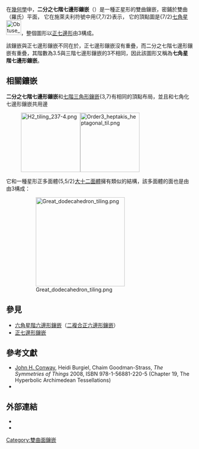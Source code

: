 {{Polyhedronbox
| name =  二分之七階七邊形鑲嵌
| imagename =  Hyperbolic_tiling_7_7-2.png
| rotating =  Hyperbolic_tiling_7_7-2.png
| rinfo = 龐加萊圓盤模型
| Type =  雙曲正星形鑲嵌
| Coxeter_diagram = {{CDD|node_1|7|node|7|rat|2x|node}}
| Vertice_type = 7<sup>7/2</sup>
| Schläfli =  {7,7/2}
| Wythoff = 7/2 | 7 2
| Symmetry_group =  [7,3], (*732)
| dual =  [[七階七角星鑲嵌|七階七角星鑲嵌]]
| Properties = 
| dual_image =  Hyperbolic tiling 7-2 7.png
| vfigimage = 
}}
在[[幾何學|幾何學]]中，'''二分之七階七邊形鑲嵌'''（{{lang-en|Heptagrammic-order heptagonal tiling}}）是一種正星形的雙曲鑲嵌，密鋪於雙曲（羅氏）平面， 它在施萊夫利符號中用{7,7/2}表示， 它的頂點圖是{7/2}[[七角星|七角星]][[File:Obtuse_heptagram.svg|40px]]，整個圖形以[[正七邊形|正七邊形]]由{{link-en|密度 (多胞體)|Density (polytope)|重疊密度}}3構成。

該鑲嵌與正七邊形鑲嵌不同在於，正七邊形鑲嵌沒有重疊，而二分之七階七邊形鑲嵌有重疊，其階數為3.5與三階七邊形鑲嵌的3不相同，因此該圖形又稱為'''七角星階七邊形鑲嵌'''。
== 相關鑲嵌 ==
'''二分之七階七邊形鑲嵌'''和[[七階三角形鑲嵌|七階三角形鑲嵌]]{3,7}有相同的頂點布局，並且和七角化七邊形鑲嵌共用邊
:[[File:H2_tiling_237-4.png|160px]][[File:Order3_heptakis_heptagonal_til.png|160px]]

它和一種星形正多面體{5,5/2}[[大十二面體|大十二面體]]擁有類似的結構，該多面體的面也是由由{{link-en|密度 (多胞體)|Density (polytope)|重疊密度}}3構成：
:[[File:Great_dodecahedron_tiling.png|240px]]
{{星形多面體和鑲嵌系列}}

== 參見 ==
*[[六角星階六邊形鑲嵌|六角星階六邊形鑲嵌]]（[[二複合正六邊形鑲嵌|二複合正六邊形鑲嵌]]）
*[[正七邊形鑲嵌|正七邊形鑲嵌]]

== 參考文獻 ==
* [[John_Horton_Conway|John H. Conway]], Heidi Burgiel, Chaim Goodman-Strass, ''The Symmetries of Things'' 2008, ISBN 978-1-56881-220-5 (Chapter 19, The Hyperbolic Archimedean Tessellations)
* {{Cite book|title=The Beauty of Geometry: Twelve Essays|url=https://archive.org/details/beautyofgeometry0000coxe|year=1999|publisher=Dover Publications|lccn=99035678|isbn=0-486-40919-8|chapter=Chapter 10: Regular honeycombs in hyperbolic space}}

== 外部連結 ==
*{{MathWorld | urlname= HyperbolicTiling | title = Hyperbolic tiling}}
*{{MathWorld | urlname=PoincareHyperbolicDisk | title = Poincaré hyperbolic disk }}

{{正多邊形鑲嵌}}

[[Category:雙曲面鑲嵌|Category:雙曲面鑲嵌]]

{{geometry-stub}}